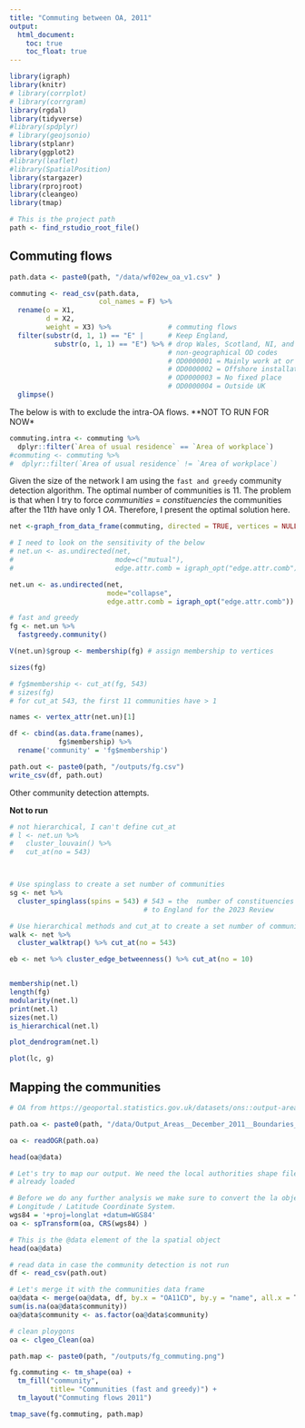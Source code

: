 ```yaml
---
title: "Commuting between OA, 2011"
output:
  html_document:
    toc: true
    toc_float: true
---
```


```r
library(igraph)
library(knitr)
# library(corrplot)
# library(corrgram)
library(rgdal)
library(tidyverse)
#library(spdplyr)
# library(geojsonio)
library(stplanr)
library(ggplot2)
#library(leaflet)
#library(SpatialPosition)
library(stargazer)
library(rprojroot)
library(cleangeo)
library(tmap)

# This is the project path
path <- find_rstudio_root_file()
```

## Commuting flows

```r
path.data <- paste0(path, "/data/wf02ew_oa_v1.csv" )

commuting <- read_csv(path.data, 
                      col_names = F) %>% 
  rename(o = X1,
         d = X2,
         weight = X3) %>%              # commuting flows
  filter(substr(d, 1, 1) == "E" |      # Keep England, 
           substr(o, 1, 1) == "E") %>% # drop Wales, Scotland, NI, and 
                                       # non-geographical OD codes 
                                       # OD0000001 = Mainly work at or from home
                                       # OD0000002 = Offshore installation
                                       # OD0000003 = No fixed place
                                       # OD0000004 = Outside UK
  glimpse()
```

The below is with to exclude the intra-OA flows. 
**NOT TO RUN FOR NOW*

```r
commuting.intra <- commuting %>%
  dplyr::filter(`Area of usual residence` == `Area of workplace`)
#commuting <- commuting %>%
#  dplyr::filter(`Area of usual residence` != `Area of workplace`)
```

Given the size of the network I am using the `fast and greedy` community detection algorithm. 
The optimal number of communities is $11$.
The problem is that when I try to force $communities$ = $constituencies$ the communities after the $11th$ have only $1$ $OA$.
Therefore, I present the optimal solution here.


```r
net <-graph_from_data_frame(commuting, directed = TRUE, vertices = NULL)

# I need to look on the sensitivity of the below
# net.un <- as.undirected(net,
#                         mode=c("mutual"),
#                         edge.attr.comb = igraph_opt("edge.attr.comb"))

net.un <- as.undirected(net,
                        mode="collapse",
                        edge.attr.comb = igraph_opt("edge.attr.comb"))

# fast and greedy
fg <- net.un %>% 
  fastgreedy.community() 

V(net.un)$group <- membership(fg) # assign membership to vertices

sizes(fg)

# fg$membership <- cut_at(fg, 543) 
# sizes(fg)
# for cut_at 543, the first 11 communities have > 1

names <- vertex_attr(net.un)[1]

df <- cbind(as.data.frame(names),
            fg$membership) %>% 
  rename('community' = 'fg$membership')

path.out <- paste0(path, "/outputs/fg.csv")
write_csv(df, path.out)
```

Other community detection attempts.

**Not to run**

```r
# not hierarchical, I can't define cut_at
# l <- net.un %>% 
#   cluster_louvain() %>% 
#   cut_at(no = 543)



# Use spinglass to create a set number of communities
sg <- net %>% 
  cluster_spinglass(spins = 543) # 543 = the  number of constituencies allocated
                                 # to England for the 2023 Review

# Use hierarchical methods and cut_at to create a set number of communities 
walk <- net %>% 
  cluster_walktrap() %>% cut_at(no = 543) 

eb <- net %>% cluster_edge_betweenness() %>% cut_at(no = 10)


membership(net.l)
length(fg)
modularity(net.l)
print(net.l)
sizes(net.l)
is_hierarchical(net.l)

plot_dendrogram(net.l)

plot(lc, g)

```

## Mapping the communities

```r

# OA from https://geoportal.statistics.gov.uk/datasets/ons::output-areas-december-2011-boundaries-ew-bgc-1/about

path.oa <- paste0(path, "/data/Output_Areas__December_2011__Boundaries_EW_BGC.geojson")

oa <- readOGR(path.oa)

head(oa@data)

# Let's try to map our output. We need the local authorities shape file we have 
# already loaded

# Before we do any further analysis we make sure to convert the la object to WGS84 
# Longitude / Latitude Coordinate System.
wgs84 = '+proj=longlat +datum=WGS84'
oa <- spTransform(oa, CRS(wgs84) )

# This is the @data element of the la spatial object
head(oa@data)

# read data in case the community detection is not run
df <- read_csv(path.out)

# Let's merge it with the communities data frame
oa@data <- merge(oa@data, df, by.x = "OA11CD", by.y = "name", all.x = T)
sum(is.na(oa@data$community))
oa@data$community <- as.factor(oa@data$community)

# clean ploygons
oa <- clgeo_Clean(oa)

path.map <- paste0(path, "/outputs/fg_commuting.png")

fg.commuting <- tm_shape(oa) + 
  tm_fill("community", 
          title= "Communities (fast and greedy)") + 
  tm_layout("Commuting flows 2011")

tmap_save(fg.commuting, path.map)
```

